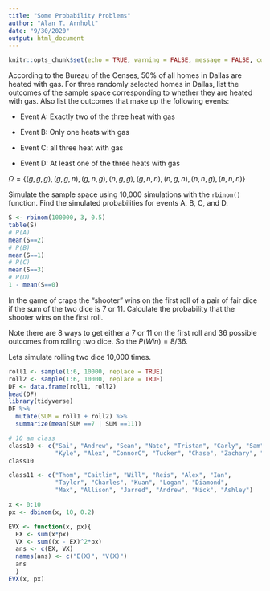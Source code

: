 ```yaml
---
title: "Some Probability Problems"
author: "Alan T. Arnholt"
date: "9/30/2020"
output: html_document
---
```


```r
knitr::opts_chunk$set(echo = TRUE, warning = FALSE, message = FALSE, comment = NA)
```

According to the Bureau of the Censes, 50% of all homes in Dallas are heated with gas.  For three randomly selected homes in Dallas, list the outcomes of the sample space corresponding to whether they are heated with gas.  Also list the outcomes that make up the following events:

  * Event A: Exactly two of the three heat with gas
  
  * Event B: Only one heats with gas
  
  * Event C: all three heat with gas
  
  * Event D: At least one of the three heats with gas
  
$\Omega = \{(g,g,g), (g,g,n), (g,n,g), (n,g,g), (g,n,n), (n,g,n), (n,n,g), (n,n,n)\}$ 


Simulate the sample space using 10,000 simulations with the `rbinom()` function.  Find the simulated probabilities for events A, B, C, and D.

```r
S <- rbinom(100000, 3, 0.5)
table(S)
# P(A)
mean(S==2)
# P(B)
mean(S==1)
# P(C)
mean(S==3)
# P(D)
1 - mean(S==0)
```

In the game of craps the "shooter" wins on the first roll of a pair of fair dice if the sum of the two dice is 7 or 11.  Calculate the probability that the shooter wins on the first roll.

Note there are 8 ways to get either a 7 or 11 on the first roll and 36 possible outcomes from rolling two dice.  So the $P(Win) = 8/36$.

Lets simulate rolling two dice 10,000 times.

```r
roll1 <- sample(1:6, 10000, replace = TRUE)
roll2 <- sample(1:6, 10000, replace = TRUE)
DF <- data.frame(roll1, roll2)
head(DF)
library(tidyverse)
DF %>% 
  mutate(SUM = roll1 + roll2) %>% 
  summarize(mean(SUM ==7 | SUM ==11))
```

```r
# 10 am class
class10 <- c("Sai", "Andrew", "Sean", "Nate", "Tristan", "Carly", "Sam",
             "Kyle", "Alex", "ConnorC", "Tucker", "Chase", "Zachary", "Grace", "ConnorF", "Max", "Issac", "Kendrick","Milton")
class10
```


```r
class11 <- c("Thom", "Caitlin", "Will", "Reis", "Alex", "Ian",
             "Taylor", "Charles", "Kuan", "Logan", "Diamond",
             "Max", "Allison", "Jarred", "Andrew", "Nick", "Ashley")
```

```r
x <- 0:10
px <- dbinom(x, 10, 0.2)

EVX <- function(x, px){
  EX <- sum(x*px)
  VX <- sum((x - EX)^2*px)
  ans <- c(EX, VX)
  names(ans) <- c("E(X)", "V(X)")
  ans
  }
EVX(x, px)
```








